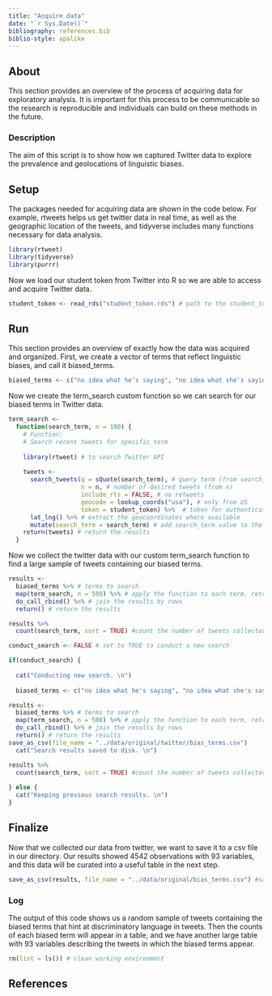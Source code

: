 ```yaml
---
title: "Acquire data"
date: "`r Sys.Date()`"
bibliography: references.bib
biblio-style: apalike
---
```


## About

This section provides an overview of the process of acquiring data for exploratory analysis. It is important for this process to be communicable so the research is reproducible and individuals can build on these methods in the future. 

### Description

The aim of this script is to show how we captured Twitter data to explore the prevalence and geolocations of linguistic biases.

## Setup

The packages needed for acquiring data are shown in the code below. For example, rtweets helps us get twitter data in real time, as well as the geographic location of the tweets, and tidyverse includes many functions necessary for data analysis.

```r
library(rtweet)
library(tidyverse)
library(purrr)
```

Now we load our student token from Twitter into R so we are able to access and acquire Twitter data. 
```r
student_token <- read_rds("student_token.rds") # path to the student_token.rds file
```

## Run
This section provides an overview of exactly how the data was acquired and organized. 
First, we create a vector of terms that reflect linguistic biases, and call it biased_terms. 
```r
biased_terms <- c("no idea what he's saying", "no idea what she's saying", "weird accent", "thick accent", "bad accent", "native speaker", "bad english", "black english", "can't understand him", "can't understand her", "slang", "non-native speaker", "hard to understand", "language barrier", "barely speaks english", "Does have an accent") 
```

Now we create the term_search custom function so we can search for our biased terms in Twitter data.
```r
term_search <- 
  function(search_term, n = 100) {
    # Function: 
    # Search recent tweets for specific term
    
    library(rtweet) # to search Twitter API
    
    tweets <- 
      search_tweets(q = sQuote(search_term), # query term (from search_term)
                    n = n, # number of desired tweets (from n)
                    include_rts = FALSE, # no retweets
                    geocode = lookup_coords("usa"), # only from US
                    token = student_token) %>%  # token for authentication
      lat_lng() %>% # extract the geocoordinates where available
      mutate(search_term = search_term) # add search_term value to the data frame
    return(tweets) # return the results
  }
```


Now we collect the twitter data with our custom term_search function to find a large sample of tweets containing our biased terms. 

```r
results <- 
  biased_terms %>% # terms to search
  map(term_search, n = 500) %>% # apply the function to each term, retrieve 500 tweets
  do_call_rbind() %>% # join the results by rows
  return() # return the results

results %>% 
  count(search_term, sort = TRUE) #count the number of tweets collected for each search term
```

```r
conduct_search <- FALSE # set to TRUE to conduct a new search

if(conduct_search) {
  
  cat("Conducting new search. \n")
  
  biased_terms <- c("no idea what he's saying", "no idea what she's saying", "weird accent", "thick accent", "bad accent", "native speaker", "bad english", "black english", "can't understand him", "can't understand her", "slang", "non-native speaker", "hard to understand", "language barrier", "barely speaks english", "Does have an accent")

results <- 
  biased_terms %>% # terms to search
  map(term_search, n = 500) %>% # apply the function to each term, retrieve 500 tweets
  do_call_rbind() %>% # join the results by rows
  return() # return the results
save_as_csv(file_name = "../data/original/twitter/bias_terms.csv")
  cat("Search results saved to disk. \n")

results %>% 
  count(search_term, sort = TRUE) #count the number of tweets collected for each search term 
  
} else {
  cat("Keeping previous search results. \n")
}

```

## Finalize
Now that we collected our data from twitter, we want to save it to a csv file in our directory. Our results showed 4542 observations with 93 variables, and this data will be curated into a useful table in the next step. 
```r
save_as_csv(results, file_name = "../data/original/bias_terms.csv") #save the data results as a csv file 
```

### Log

The output of this code shows us a random sample of tweets containing the biased terms that hint at discriminatory language in tweets. Then the counts of each biased term will appear in a table, and we have another large table with 93 variables describing the tweets in which the biased terms appear.

```r
rm(list = ls()) # clean working environment
```

## References
